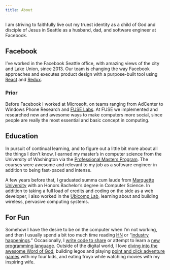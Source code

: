 ```yaml
---
title: About
---
```


I am striving to faithfully live out my truest identity as a child of God and disciple of Jesus in Seattle as a husband, dad, and software engineer at Facebook.

## Facebook

I&#8217;ve worked in the Facebook Seattle office, with amazing views of the city and Lake Union, since 2013. Our team is changing the way Facebook approaches and executes product design with a purpose-built tool using [React][1] and [Redux][2].

### Prior

Before Facebook I worked at Microsoft, on teams ranging from AdCenter to Windows Phone Research and [FUSE Labs][3]. At FUSE we implemented and researched new and awesome ways to make computers more social, since people are really the most essential and basic concept in computing.

## Education

In pursuit of continual learning, and to figure out a little bit more about all the things I don&#8217;t know, I earned my master’s in computer science from the University of Washington via the [Professional Masters Program][4]. The courses were awesome and relevant to my job as a software engineer in addition to being fast-paced and intense.

A few years before that, I graduated summa cum laude from [Marquette University][5] with an Honors Bachelor&#8217;s degree in Computer Science. In addition to taking a full load of credits and coding on the side as a web developer, I also worked in the [Ubicomp Lab][6], learning about and building wireless, pervasive computing systems.

## For Fun

Somehow I have the desire to be on the computer when I&#8217;m not working, and then I usually spend a bit too much time reading [HN][7] or &#8220;[industry][8] [happenings][9].&#8221; Occasionally, I [write code to share][10] or attempt to learn a [new programming language][11]. Outside of the digital world, I love [diving into the awesome Word of God][12], building legos and playing [point and click adventure games][13] with my four kids, and eating froyo while watching movies with my inspiring wife.

[1]: http://facebook.github.io/react/index.html
[2]: http://redux.js.org/
[3]: http://fuse.microsoft.com
[4]: http://pmp.cs.washington.edu
[5]: http://mu.edu
[6]: http://www.mscs.mu.edu/~ubicomp/
[7]: http://news.ycombinator.com
[8]: https://react.statuscode.com/
[9]: https://javascriptweekly.com/
[10]: https://github.com/ianobermiller
[11]: https://www.braveclojure.com/
[12]: https://my.bible.com/users/ianobermiller/highlights
[13]: https://www.gog.com/game/day_of_the_tentacle_remastered
